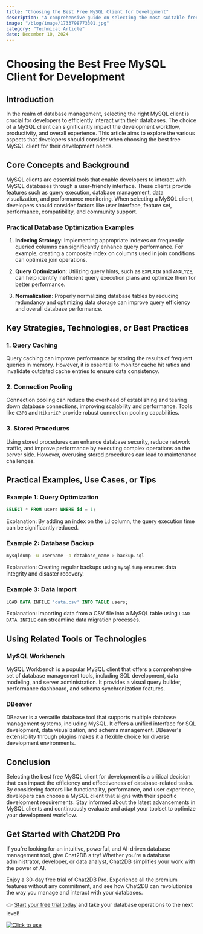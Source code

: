 ```yaml
---
title: "Choosing the Best Free MySQL Client for Development"
description: "A comprehensive guide on selecting the most suitable free MySQL client for your development needs."
image: "/blog/image/1733798773301.jpg"
category: "Technical Article"
date: December 10, 2024
---
```


# Choosing the Best Free MySQL Client for Development

## Introduction

In the realm of database management, selecting the right MySQL client is crucial for developers to efficiently interact with their databases. The choice of a MySQL client can significantly impact the development workflow, productivity, and overall experience. This article aims to explore the various aspects that developers should consider when choosing the best free MySQL client for their development needs.

## Core Concepts and Background

MySQL clients are essential tools that enable developers to interact with MySQL databases through a user-friendly interface. These clients provide features such as query execution, database management, data visualization, and performance monitoring. When selecting a MySQL client, developers should consider factors like user interface, feature set, performance, compatibility, and community support.

### Practical Database Optimization Examples

1. **Indexing Strategy**: Implementing appropriate indexes on frequently queried columns can significantly enhance query performance. For example, creating a composite index on columns used in join conditions can optimize join operations.

2. **Query Optimization**: Utilizing query hints, such as `EXPLAIN` and `ANALYZE`, can help identify inefficient query execution plans and optimize them for better performance.

3. **Normalization**: Properly normalizing database tables by reducing redundancy and optimizing data storage can improve query efficiency and overall database performance.

## Key Strategies, Technologies, or Best Practices

### 1. Query Caching

Query caching can improve performance by storing the results of frequent queries in memory. However, it is essential to monitor cache hit ratios and invalidate outdated cache entries to ensure data consistency.

### 2. Connection Pooling

Connection pooling can reduce the overhead of establishing and tearing down database connections, improving scalability and performance. Tools like `C3P0` and `HikariCP` provide robust connection pooling capabilities.

### 3. Stored Procedures

Using stored procedures can enhance database security, reduce network traffic, and improve performance by executing complex operations on the server side. However, overusing stored procedures can lead to maintenance challenges.

## Practical Examples, Use Cases, or Tips

### Example 1: Query Optimization

```sql
SELECT * FROM users WHERE id = 1;
```

Explanation: By adding an index on the `id` column, the query execution time can be significantly reduced.

### Example 2: Database Backup

```bash
mysqldump -u username -p database_name > backup.sql
```

Explanation: Creating regular backups using `mysqldump` ensures data integrity and disaster recovery.

### Example 3: Data Import

```sql
LOAD DATA INFILE 'data.csv' INTO TABLE users;
```

Explanation: Importing data from a CSV file into a MySQL table using `LOAD DATA INFILE` can streamline data migration processes.

## Using Related Tools or Technologies

### MySQL Workbench

MySQL Workbench is a popular MySQL client that offers a comprehensive set of database management tools, including SQL development, data modeling, and server administration. It provides a visual query builder, performance dashboard, and schema synchronization features.

### DBeaver

DBeaver is a versatile database tool that supports multiple database management systems, including MySQL. It offers a unified interface for SQL development, data visualization, and schema management. DBeaver's extensibility through plugins makes it a flexible choice for diverse development environments.

## Conclusion

Selecting the best free MySQL client for development is a critical decision that can impact the efficiency and effectiveness of database-related tasks. By considering factors like functionality, performance, and user experience, developers can choose a MySQL client that aligns with their specific development requirements. Stay informed about the latest advancements in MySQL clients and continuously evaluate and adapt your toolset to optimize your development workflow.


## Get Started with Chat2DB Pro

If you're looking for an intuitive, powerful, and AI-driven database management tool, give Chat2DB a try! Whether you're a database administrator, developer, or data analyst, Chat2DB simplifies your work with the power of AI.

Enjoy a 30-day free trial of Chat2DB Pro. Experience all the premium features without any commitment, and see how Chat2DB can revolutionize the way you manage and interact with your databases.

👉 [Start your free trial today](https://chat2db.ai/pricing) and take your database operations to the next level!


[![Click to use](/image/blog/bg/chat2db.jpg)](https://chat2db.ai/)
